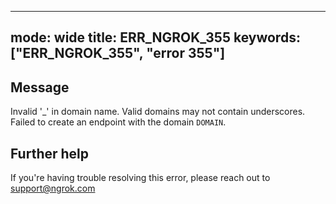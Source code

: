 
---
mode: wide
title: ERR_NGROK_355
keywords: ["ERR_NGROK_355", "error 355"]
---

## Message
Invalid '_' in domain name. Valid domains may not contain underscores. Failed to create an endpoint with the domain `DOMAIN`.




## Further help
If you're having trouble resolving this error, please reach out to [support@ngrok.com](mailto:support@ngrok.com?subject=Help%20with%20ERR_NGROK_355)

